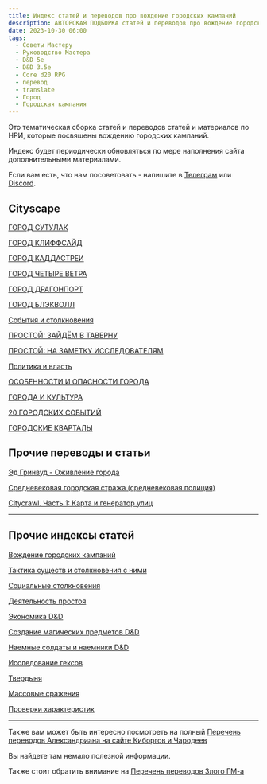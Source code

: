 ```yaml
---
title: Индекс статей и переводов про вождение городских кампаний
description: АВТОРСКАЯ ПОДБОРКА статей и переводов про вождение городских кампаний
date: 2023-10-30 06:00
tags:
  - Советы Мастеру
  - Руководство Мастера
  - D&D 5e
  - D&D 3.5e
  - Core d20 RPG
  - перевод
  - translate
  - Город
  - Городская кампания
---
```


Это тематическая сборка статей и переводов статей и материалов по НРИ, которые посвящены вождению городских кампаний.

Индекс будет периодически обновляться по мере наполнения сайта дополнительными материалами.

Если вам есть, что нам посоветовать - напишите в [Телеграм](https://t.me/cyborgs_and_mages) или [Discord](https://discord.gg/yrJqvCqU3w).

## Cityscape
[ГОРОД СУТУЛАК](https://cyborgsandmages.com/posts/articles/cityscape-gorod-sutulak)

[ГОРОД КЛИФФСАЙД](https://cyborgsandmages.com/posts/articles/cityscape-gorod-kliffsajd)

[ГОРОД КАДДАСТРЕИ](https://cyborgsandmages.com/posts/articles/cityscape-gorod-kaddastrei)  

[ГОРОД ЧЕТЫРЕ ВЕТРА](https://cyborgsandmages.com/posts/articles/cityscape-gorod-chetyre-vetra)

[ГОРОД ДРАГОНПОРТ](https://cyborgsandmages.com/posts/articles/cityscape-gorod-dragonport)

[ГОРОД БЛЭКВОЛЛ](https://cyborgsandmages.com/posts/articles/cityscape-gorod-blekvoll)

[События и столкновения](https://cyborgsandmages.com/posts/articles/cityscape-sobytiya-i-stolknoveniya)

[ПРОСТОЙ: ЗАЙДЁМ В ТАВЕРНУ](https://cyborgsandmages.com/posts/articles/citscape-prostoj-zajdyom-v-tavernu)

[ПРОСТОЙ: НА ЗАМЕТКУ ИССЛЕДОВАТЕЛЯМ](https://cyborgsandmages.com/posts/articles/cityscape-prostoj-na-zametku-issledovatelyam)

[Политика и власть](https://cyborgsandmages.com/posts/articles/cityscape-politika-i-vlast)

[ОСОБЕННОСТИ И ОПАСНОСТИ ГОРОДА](https://cyborgsandmages.com/posts/articles/cityscape-osobennosti-i-opasnosti-goroda)

[ГОРОДА И КУЛЬТУРА](https://cyborgsandmages.com/posts/articles/cityscape-goroda-i-kultura)

[20 ГОРОДСКИХ СОБЫТИЙ](https://cyborgsandmages.com/posts/articles/cityscape-20-gorodskih-sobytij)

[ГОРОДСКИЕ КВАРТАЛЫ](https://cyborgsandmages.com/posts/articles/cityscape-gorodskie-kvartaly)

## Прочие переводы и статьи

[Эд Гринвуд - Оживление города](https://cyborgsandmages.com/posts/translations/greenwood-ozhivlenie-goroda/)

[Средневековая городская стража (средневековая полиция)](https://cyborgsandmages.com/posts/articles/medieval-watch)

[Citycrawl. Часть 1: Карта и генератор улиц](https://cyborgsandmages.com/posts/articles/crosspost-citycrawl-1-map-and-street-generator)

---

## Прочие индексы статей

[Вождение городских кампаний](https://cyborgsandmages.com/posts/articles/index-сity-campaigns)

[Тактика существ и столкновения с ними](https://cyborgsandmages.com/posts/articles/bestiary-tactics-index)

[Социальные столкновения](https://cyborgsandmages.com/posts/articles/index-social-encounters)

[Деятельность простоя](https://cyborgsandmages.com/posts/articles/index-downtime)

[Экономика D&D](https://cyborgsandmages.com/posts/articles/index-economy)

[Создание магических предметов D&D](https://cyborgsandmages.com/posts/articles/index-creating-magic-items)

[Наемные солдаты и наемники D&D](https://cyborgsandmages.com/posts/articles/index-hirelings)

[Исследование гексов](https://cyborgsandmages.com/posts/articles/index-hexcrawl)

[Твердыня](https://cyborgsandmages.com/posts/articles/index-stronghold)

[Массовые сражения](https://cyborgsandmages.com/posts/articles/index-mass-combat)

[Проверки характеристик](https://cyborgsandmages.com/posts/articles/index-skill-checks)

---

Также вам может быть интересно посмотреть на полный [Перечень переводов Александриана на сайте Киборгов и Чародеев](https://cyborgsandmages.com/posts/translations/alexandrian-index)

Вы найдете там немало полезной информации.

Также стоит обратить внимание на [Перечень переводов Злого ГМ-а](https://cyborgsandmages.com/posts/translations/angrygm-index)